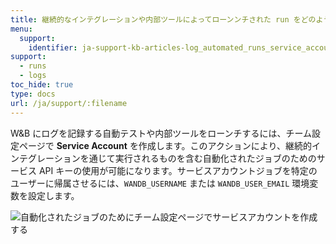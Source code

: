 ```yaml
---
title: 継続的なインテグレーションや内部ツールによってローンンチされた run をどのようにログしますか？
menu:
  support:
    identifier: ja-support-kb-articles-log_automated_runs_service_account
support:
  - runs
  - logs
toc_hide: true
type: docs
url: /ja/support/:filename
---
```

W&B にログを記録する自動テストや内部ツールをローンチするには、チーム設定ページで **Service Account** を作成します。このアクションにより、継続的インテグレーションを通じて実行されるものを含む自動化されたジョブのためのサービス API キーの使用が可能になります。サービスアカウントジョブを特定のユーザーに帰属させるには、`WANDB_USERNAME` または `WANDB_USER_EMAIL` 環境変数を設定します。

<Frame>
    <img src="/images/track/common_questions_automate_runs.png" alt="自動化されたジョブのためにチーム設定ページでサービスアカウントを作成する"  />
</Frame>
